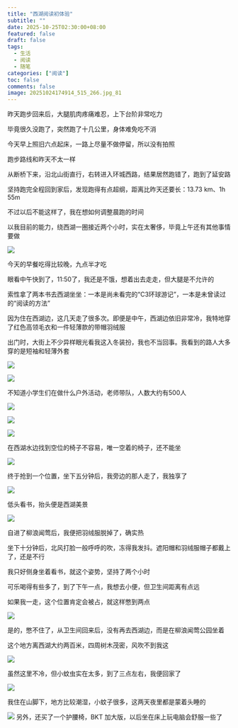 ```yaml
---
title: "西湖阅读初体验"
subtitle: ""
date: 2025-10-25T02:30:00+08:00
featured: false
draft: false
tags:
  - 生活
  - 阅读
  - 随笔
categories: ["阅读"]
toc: false
comments: false
image: 20251024174914_515_266.jpg_81
---
```




昨天跑步回来后，大腿肌肉疼痛难忍，上下台阶非常吃力

毕竟很久没跑了，突然跑了十几公里，身体难免吃不消

今天早上照旧六点起床，一路上尽量不做停留，所以没有拍照

跑步路线和昨天不太一样

从断桥下来，沿北山街直行，右转进入环城西路，结果居然跑错了，跑到了延安路

坚持跑完全程回到家后，发现跑得有点超纲，距离比昨天还要长：13.73 km、1h 55m

不过以后不能这样了，我在想如何调整晨跑的时间

以我目前的能力，绕西湖一圈接近两个小时，实在太奢侈，毕竟上午还有其他事情要做

<Img src="20251024174334_503_266.jpg" alt=" " />

今天的早餐吃得比较晚，九点半才吃

眼看中午快到了，11:50了，我还是不饿，想着出去走走，但大腿是不允许的

索性拿了两本书去西湖坐坐：一本是尚未看完的“C3环球游记”，一本是未曾读过的“阅读的方法”

因为住在西湖边，这几天走了很多次。即便是中午，西湖边依旧非常冷，我特地穿了红色高领毛衣和一件轻薄款的带帽羽绒服

出门时，大街上不少异样眼光看我这入冬装扮，我也不当回事。我看到的路人大多穿的是短袖和轻薄外套

<Img src="20251024174447_504_266.jpg" alt=" " />

<Img 
  src="20251024174502_506_266.jpg"
  alt=" "
/>

不知道小学生们在做什么户外活动，老师带队，人数大约有500人

<Img 
  src="20251024174538_508_266.jpg"
  alt=" "
/>

<Img 
  src="20251024174609_509_266.jpg"
  alt=" "
/>

<Img 
  src="20251024174629_510_266.jpg"
  alt=" "
/>

在西湖水边找到空位的椅子不容易，唯一空着的椅子，还不能坐

<Img 
  src="20251024174900_514_266.jpg"
  alt=" "
/>

终于抢到一个位置，坐下五分钟后，我旁边的那人走了，我独享了

<Img 
  src="20251024174837_513_266.jpg"
  alt=" "
/>

低头看书，抬头便是西湖美景

<Img 
  src="20251024174800_512_266.jpg"
  alt=" "
/>

自进了柳浪闻莺后，我便把羽绒服脱掉了，确实热

坐下十分钟后，北风打脸一般呼呼的吹，冻得我发抖。遮阳帽和羽绒服帽子都戴上了，还是不行

我只好侧身坐着看书，就这个姿势，坚持了两个小时

可乐喝得有些多了，到了下午一点，我想去小便，但卫生间距离有点远

如果我一走，这个位置肯定会被占，就这样憋到两点

<Img 
  src="20251024174944_516_266.jpg"
  alt=" "
/>

是的，憋不住了，从卫生间回来后，没有再去西湖边，而是在柳浪闻莺公园坐着

这个地方离西湖大约两百米，四周树木茂密，风吹不到我这

<Img 
  src="20251024174914_515_266.jpg"
  alt=" "
/>

虽然这里不冷，但小蚊虫实在太多，到了三点左右，我便回家了

<Img 
  src="20251024175022_520_266.jpg"
  alt=" "
/>

我住在山脚下，地方比较潮湿，小蚊子很多，这两天夜里都是蒙着头睡的

<Img 
  src="20251024233908_526_266.jpg"
  alt=" "
/>
另外，还买了一个护腰椅，BKT 加大版，以后坐在床上玩电脑会舒服一些了